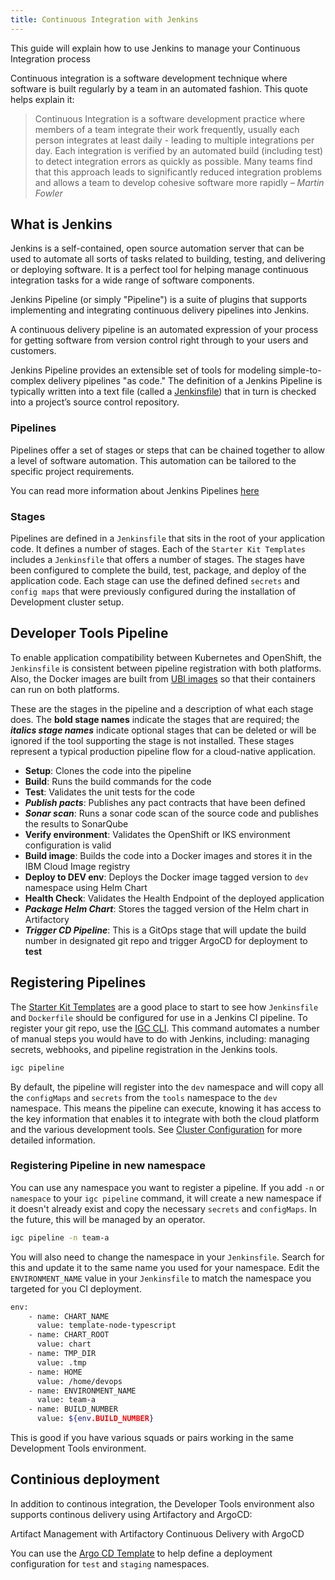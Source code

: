 ```yaml
---
title: Continuous Integration with Jenkins
---
```


<PageDescription>

This guide will explain how to use Jenkins to manage your Continuous Integration process

</PageDescription>

Continuous integration is a software development technique where software is built regularly by a team in an automated fashion.
This quote helps explain it:

> Continuous Integration is a software development practice where members of a team integrate their work frequently,
> usually each person integrates at least daily - leading to multiple integrations per day.
> Each integration is verified by an automated build (including test) to
> detect integration errors as quickly as possible. Many teams find that this approach leads to significantly
> reduced integration problems and allows a team to develop cohesive software more rapidly
> <cite>– Martin Fowler</cite>

## What is Jenkins

Jenkins is a self-contained, open source automation server that can be used to automate all sorts of tasks related to building, testing, and delivering or deploying software.
It is a perfect tool for helping manage continuous integration tasks for a wide range of software components.

Jenkins Pipeline (or simply "Pipeline") is a suite of plugins that supports implementing and integrating continuous delivery pipelines into Jenkins.

A continuous delivery pipeline is an automated expression of your process for getting software from version control right through to your users and customers.

Jenkins Pipeline provides an extensible set of tools for modeling simple-to-complex delivery pipelines "as code." The definition of a Jenkins Pipeline is typically written into a text file (called a [Jenkinsfile](https://jenkins.io/doc/pipeline/tour/hello-world/)) that in turn is checked into a project’s source control repository.

### Pipelines

Pipelines offer a set of stages or steps that can be chained together to allow a level of software
automation. This automation can be tailored to the specific project requirements.

You can read more information about Jenkins Pipelines [here](https://jenkins.io/doc/book/pipeline/)

### Stages

Pipelines are defined in a `Jenkinsfile` that sits in the root of your application code. It defines a number of stages. Each of the `Starter Kit Templates` includes a `Jenkinsfile` that offers a number of stages. The stages have been configured to complete the build, test, package, and deploy of the application code. Each stage can use the defined defined `secrets` and `config maps` that were previously configured during the installation of Development cluster setup.

## Developer Tools Pipeline

To enable application compatibility between Kubernetes and OpenShift, the `Jenkinsfile` is consistent between pipeline registration with
both platforms. Also, the Docker images are built from 
[UBI images](https://www.redhat.com/en/blog/introducing-red-hat-universal-base-image) 
so that their containers can run on both platforms.

These are the stages in the pipeline and a description of what each stage does. The **bold stage names** indicate 
the stages that are required; the ***italics stage names*** indicate optional stages that can be deleted or will be ignored if the tool 
supporting the stage is not installed. These stages represent a typical production pipeline flow for a cloud-native application.
- **Setup**: Clones the code into the pipeline
- **Build**: Runs the build commands for the code
- **Test**:	Validates the unit tests for the code
- ***Publish pacts***:	Publishes any pact contracts that have been defined
- ***Sonar scan***: Runs a sonar code scan of the source code and publishes the results to SonarQube
- **Verify environment**: Validates the OpenShift or IKS environment configuration is valid
- **Build image**: Builds the code into a Docker images and stores it in the IBM Cloud Image registry
- **Deploy to DEV env**:	Deploys the Docker image tagged version to `dev` namespace using Helm Chart
- **Health Check**: Validates the Health Endpoint of the deployed application
- ***Package Helm Chart***: Stores the tagged version of the Helm chart in Artifactory
- ***Trigger CD Pipeline***: This is a GitOps stage that will update the build number in designated git repo and trigger ArgoCD for deployment to **test**

## Registering Pipelines

The [Starter Kit Templates](/starterkits/starterkittemplates/) are a good place to start to see how `Jenkinsfile` and `Dockerfile` should be configured for use in a Jenkins CI pipeline. To register your git repo, use the [IGC CLI](/getting-started/cli). This command automates a number of manual steps you would have to do with Jenkins, including: managing secrets, webhooks, and pipeline registration in the Jenkins tools.

```bash
igc pipeline
```

By default, the pipeline will register into the `dev` namespace and will copy all the `configMaps` and `secrets` from the `tools` namespace to the `dev` namespace. This means the pipeline can execute, knowing it has access to the key information that enables it to integrate with both the cloud platform and the various development tools. See [Cluster Configuration](/guides/cluster-configuration) for more detailed information.

### Registering Pipeline in new namespace

You can use any namespace you want to register a pipeline. If you add `-n` or `namespace` to your `igc pipeline` command, it will create a new namespace if it doesn't already exist and copy the necessary `secrets` and `configMaps`. In the future, this will be managed by an operator.

```bash
igc pipeline -n team-a
```

You will also need to change the namespace in your `Jenkinsfile`. Search for this and update it to the same name you used for your namespace. Edit the `ENVIRONMENT_NAME` value in your `Jenkinsfile` to match the namespace you targeted for you CI deployment.

```bash
env:
    - name: CHART_NAME
      value: template-node-typescript
    - name: CHART_ROOT
      value: chart
    - name: TMP_DIR
      value: .tmp
    - name: HOME
      value: /home/devops
    - name: ENVIRONMENT_NAME
      value: team-a
    - name: BUILD_NUMBER
      value: ${env.BUILD_NUMBER}

```

This is good if you have various squads or pairs working in the same Development Tools environment.

## Continious deployment

In addition to continous integration, the Developer Tools environment also supports continous delivery 
using Artifactory and ArgoCD:

<AnchorLinks small>
  <AnchorLink to="../../guides/artifact-management">Artifact Management with Artifactory</AnchorLink>
  <AnchorLink to="../../guides/continuous-delivery">Continuous Delivery with ArgoCD</AnchorLink>
</AnchorLinks>

You can use the [Argo CD Template](/starterkits/argocd) to help define a deployment configuration for `test` and `staging` namespaces.
